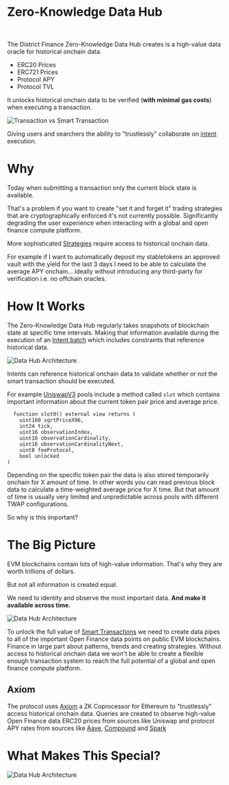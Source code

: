 # Zero-Knowledge Data Hub

<br/>

<SlidesZkDataHub />

The District Finance Zero-Knowledge Data Hub creates is a high-value data oracle for historical onchain data.

- ERC20 Prices
- ERC721 Prices
- Protocol APY
- Protocol TVL

It unlocks historical onchain data to be verified (**with minimal gas costs**) when executing a transaction.

![Transaction vs Smart Transaction](/transaction-vs-smart-transaction.png)

Giving users and searchers the ability to "trustlessly" collaborate on [intent](/terms/intent) execution.

# Why

Today when submitting a transaction only the current block state is available.

That's a problem if you want to create "set it and forget it" trading strategies that are cryptographically enforced it's not currently possible. Significantly degrading the user experience when interacting with a global and open finance compute platform.

More sophisticated [Strategies](/terms/strategies) require access to historical onchain data.

For example if I want to automatically deposit my stabletokens an approved vault with the yield for the last 3 days I need to be able to calculate the average APY onchain... ideally without introducing any third-party for verification i.e. no offchain oracles. 

# How It Works

The Zero-Knowledge Data Hub regularly takes snapshots of blockchain state at specific time intervals. Making that information available during the execution of an [Intent batch](/terms/intent-batch) which includes constraints that reference historical data.

![Data Hub Architecture](/how-it-works/data-hub-with-intent.png)

Intents can reference historical onchain data to validate whether or not the smart transaction should be executed.

For example [UniswapV3]() pools include a method called `slot` which contains important information about the current token pair price and average price.

```solidity
  function slot0() external view returns (
    uint160 sqrtPriceX96,
    int24 tick,
    uint16 observationIndex,
    uint16 observationCardinality,
    uint16 observationCardinalityNext,
    uint8 feeProtocol,
    bool unlocked
)
```

Depending on the specific token pair the data is also stored temporarily onchain for X amount of time. In other words you can read previous block data to calculate a time-weighted average price for X time. But that amount of time is usually very limited and unpredictable across pools with different TWAP configurations.

So why is this important? 

# The Big Picture

EVM blockchains contain lots of high-value information. That's why they are worth trillions of dollars.

But not all information is created equal.

We need to identity and observe the most important data. **And make it available across time.**

![Data Hub Architecture](/how-it-works/data-hub-architecture.png)

To unlock the full value of [Smart Transactions](/how-it-works/smart-transactions) we need to create data pipes to all of the important Open Finance data points on public EVM blockchains. Finance in large part about patterns, trends and creating strategies. Without access to historical onchain data we won't be able to create a flexible enough transaction system to reach the full potential of a global and open finance compute platform.

## Axiom

The protocol uses [Axiom](https://www.axiom.xyz/) a ZK Coprocessor for Ethereum to "trustlessly" access historical onchain data. Queries are created to observe high-value Open Finance data ERC20 prices from sources like Uniswap and protocol APY rates from sources like [Aave](), [Compound]() and [Spark]()


# What Makes This Special?

![Data Hub Architecture](/how-it-works/data-hub-preview.png)